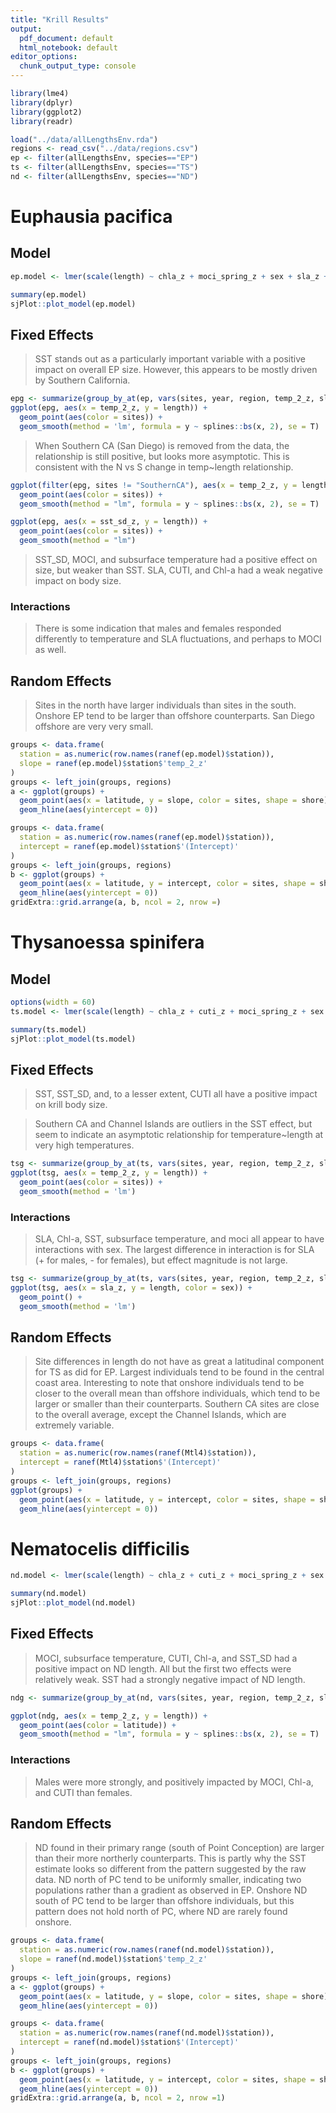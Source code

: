 ```yaml
---
title: "Krill Results"
output:
  pdf_document: default
  html_notebook: default
editor_options:
  chunk_output_type: console
---
```


```r
library(lme4)
library(dplyr)
library(ggplot2)
library(readr)
```

```r
load("../data/allLengthsEnv.rda")
regions <- read_csv("../data/regions.csv")
ep <- filter(allLengthsEnv, species=="EP")
ts <- filter(allLengthsEnv, species=="TS")
nd <- filter(allLengthsEnv, species=="ND")
```


# Euphausia pacifica

## Model
```r
ep.model <- lmer(scale(length) ~ chla_z + moci_spring_z + sex + sla_z + sst_sd_z + temp_100_z + temp_2_z + (1 + temp_2_z | station) + moci_spring_z:sex + sex:sla_z + sex:temp_100_z + sex:temp_2_z, data = ep)

summary(ep.model)
sjPlot::plot_model(ep.model)
```

## Fixed Effects

> SST stands out as a particularly important variable with a positive impact on overall EP size. However, this appears to be mostly driven by Southern California.

```r
epg <- summarize(group_by_at(ep, vars(sites, year, region, temp_2_z, sla_z, sst_sd_z)), length = mean(length))
ggplot(epg, aes(x = temp_2_z, y = length)) + 
  geom_point(aes(color = sites)) + 
  geom_smooth(method = 'lm', formula = y ~ splines::bs(x, 2), se = T)
```

> When Southern CA (San Diego) is removed from the data, the relationship is still positive, but looks more asymptotic. This is consistent with the N vs S change in temp~length relationship. 

```r
ggplot(filter(epg, sites != "SouthernCA"), aes(x = temp_2_z, y = length)) + 
  geom_point(aes(color = sites)) + 
  geom_smooth(method = "lm", formula = y ~ splines::bs(x, 2), se = T)
```


```r
ggplot(epg, aes(x = sst_sd_z, y = length)) + 
  geom_point(aes(color = sites)) + 
  geom_smooth(method = "lm")
```


> SST_SD, MOCI, and subsurface temperature had a positive effect on size, but weaker than SST. SLA, CUTI, and Chl-a had a weak negative impact on body size. 

### Interactions

>There is some indication that males and females responded differently to temperature and SLA fluctuations, and perhaps to MOCI as well.

## Random Effects

> Sites in the north have larger individuals than sites in the south. Onshore EP tend to be larger than offshore counterparts. San Diego offshore are very very small. 

```r
groups <- data.frame(
  station = as.numeric(row.names(ranef(ep.model)$station)),
  slope = ranef(ep.model)$station$'temp_2_z'
)
groups <- left_join(groups, regions)
a <- ggplot(groups) +
  geom_point(aes(x = latitude, y = slope, color = sites, shape = shore), size = 3) + 
  geom_hline(aes(yintercept = 0))

groups <- data.frame(
  station = as.numeric(row.names(ranef(ep.model)$station)),
  intercept = ranef(ep.model)$station$'(Intercept)'
)
groups <- left_join(groups, regions)
b <- ggplot(groups) +
  geom_point(aes(x = latitude, y = intercept, color = sites, shape = shore), size = 3) + 
  geom_hline(aes(yintercept = 0))
gridExtra::grid.arrange(a, b, ncol = 2, nrow =)
```


# Thysanoessa spinifera

## Model

```r
options(width = 60)
ts.model <- lmer(scale(length) ~ chla_z + cuti_z + moci_spring_z + sex + sla_z + sst_sd_z + temp_100_z + temp_2_z + (1 + temp_2_z | station) + chla_z:sex + sex:sla_z + sex:sst_sd_z + sex:temp_100_z + sex:temp_2_z, data = ts)

summary(ts.model)
sjPlot::plot_model(ts.model)
```

## Fixed Effects

> SST, SST_SD, and, to a lesser extent, CUTI all have a positive impact on krill body size. 

> Southern CA and Channel Islands are outliers in the SST effect, but seem to indicate an asymptotic relationship for temperature~length at very high temperatures. 

```r
tsg <- summarize(group_by_at(ts, vars(sites, year, region, temp_2_z, sla_z, sst_sd_z)), length = mean(length))
ggplot(tsg, aes(x = temp_2_z, y = length)) + 
  geom_point(aes(color = sites)) + 
  geom_smooth(method = 'lm')
```


### Interactions 

> SLA, Chl-a, SST, subsurface temperature, and moci all appear to have interactions with sex. The largest difference in interaction is for SLA (+ for males, - for females), but effect magnitude is not large. 

```r
tsg <- summarize(group_by_at(ts, vars(sites, year, region, temp_2_z, sla_z, sst_sd_z, sex)), length = mean(length))
ggplot(tsg, aes(x = sla_z, y = length, color = sex)) + 
  geom_point() + 
  geom_smooth(method = 'lm')
```

## Random Effects

> Site differences in length do not have as great a latitudinal component for TS as did for EP. Largest individuals tend to be found in the central coast area. Interesting to note that onshore individuals tend to be closer to the overall mean than offshore individuals, which tend to be larger or smaller than their counterparts. Southern CA sites are close to the overall average, except the Channel Islands, which are extremely variable. 

```r
groups <- data.frame(
  station = as.numeric(row.names(ranef(Mtl4)$station)),
  intercept = ranef(Mtl4)$station$'(Intercept)'
)
groups <- left_join(groups, regions)
ggplot(groups) +
  geom_point(aes(x = latitude, y = intercept, color = sites, shape = shore), size = 3) + 
  geom_hline(aes(yintercept = 0))
```

# Nematocelis difficilis

```r
nd.model <- lmer(scale(length) ~ chla_z + cuti_z + moci_spring_z + sex + sla_z + sst_sd_z + temp_100_z + I(temp_2_z^2) + (1 + temp_2_z | station) + chla_z:sex + cuti_z:sex + moci_spring_z:sex, data = nd)

summary(nd.model)
sjPlot::plot_model(nd.model)
```

## Fixed Effects

> MOCI, subsurface temperature, CUTI, Chl-a, and SST_SD had a positive impact on ND length. All but the first two effects were relatively weak. SST had a strongly negative impact of ND length. 

```r
ndg <- summarize(group_by_at(nd, vars(sites, year, region, temp_2_z, sla_z, sst_sd_z, latitude)), length = mean(length))

ggplot(ndg, aes(x = temp_2_z, y = length)) + 
  geom_point(aes(color = latitude)) + 
  geom_smooth(method = "lm", formula = y ~ splines::bs(x, 2), se = T)
```


### Interactions

> Males were more strongly, and positively impacted by MOCI, Chl-a, and CUTI than females. 

## Random Effects

> ND found in their primary range (south of Point Conception) are larger than their more northerly counterparts. This is partly why the SST estimate looks so different from the pattern suggested by the raw data. ND north of PC tend to be uniformly smaller, indicating two populations rather than a gradient as observed in EP. Onshore ND south of PC tend to be larger than offshore individuals, but this pattern does not hold north of PC, where ND are rarely found onshore. 

```r
groups <- data.frame(
  station = as.numeric(row.names(ranef(nd.model)$station)),
  slope = ranef(nd.model)$station$'temp_2_z'
)
groups <- left_join(groups, regions)
a <- ggplot(groups) +
  geom_point(aes(x = latitude, y = slope, color = sites, shape = shore), size = 3) + 
  geom_hline(aes(yintercept = 0))

groups <- data.frame(
  station = as.numeric(row.names(ranef(nd.model)$station)),
  intercept = ranef(nd.model)$station$'(Intercept)'
)
groups <- left_join(groups, regions)
b <- ggplot(groups) +
  geom_point(aes(x = latitude, y = intercept, color = sites, shape = shore), size = 3) + 
  geom_hline(aes(yintercept = 0))
gridExtra::grid.arrange(a, b, ncol = 2, nrow =1)
```